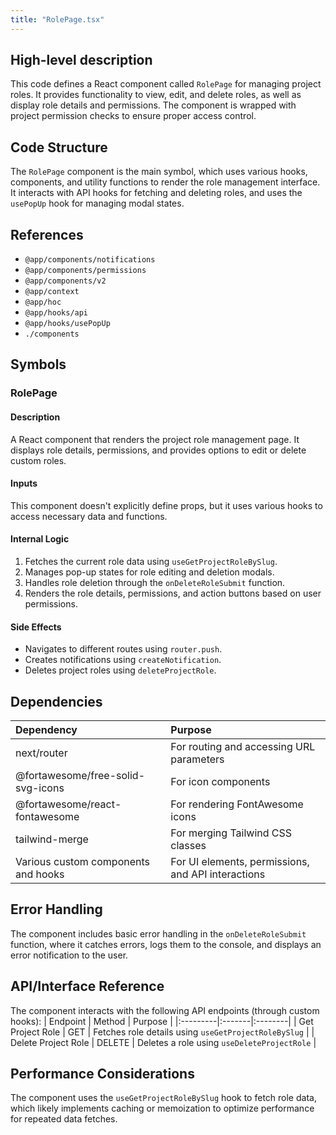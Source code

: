 ```yaml
---
title: "RolePage.tsx"
---
```


## High-level description
This code defines a React component called `RolePage` for managing project roles. It provides functionality to view, edit, and delete roles, as well as display role details and permissions. The component is wrapped with project permission checks to ensure proper access control.

## Code Structure
The `RolePage` component is the main symbol, which uses various hooks, components, and utility functions to render the role management interface. It interacts with API hooks for fetching and deleting roles, and uses the `usePopUp` hook for managing modal states.

## References
- `@app/components/notifications`
- `@app/components/permissions`
- `@app/components/v2`
- `@app/context`
- `@app/hoc`
- `@app/hooks/api`
- `@app/hooks/usePopUp`
- `./components`

## Symbols

### RolePage
#### Description
A React component that renders the project role management page. It displays role details, permissions, and provides options to edit or delete custom roles.

#### Inputs
This component doesn't explicitly define props, but it uses various hooks to access necessary data and functions.

#### Internal Logic
1. Fetches the current role data using `useGetProjectRoleBySlug`.
2. Manages pop-up states for role editing and deletion modals.
3. Handles role deletion through the `onDeleteRoleSubmit` function.
4. Renders the role details, permissions, and action buttons based on user permissions.

#### Side Effects
- Navigates to different routes using `router.push`.
- Creates notifications using `createNotification`.
- Deletes project roles using `deleteProjectRole`.

## Dependencies
| Dependency | Purpose |
|:-----------|:--------|
| next/router | For routing and accessing URL parameters |
| @fortawesome/free-solid-svg-icons | For icon components |
| @fortawesome/react-fontawesome | For rendering FontAwesome icons |
| tailwind-merge | For merging Tailwind CSS classes |
| Various custom components and hooks | For UI elements, permissions, and API interactions |

## Error Handling
The component includes basic error handling in the `onDeleteRoleSubmit` function, where it catches errors, logs them to the console, and displays an error notification to the user.

## API/Interface Reference
The component interacts with the following API endpoints (through custom hooks):
| Endpoint | Method | Purpose |
|:---------|:-------|:--------|
| Get Project Role | GET | Fetches role details using `useGetProjectRoleBySlug` |
| Delete Project Role | DELETE | Deletes a role using `useDeleteProjectRole` |

## Performance Considerations
The component uses the `useGetProjectRoleBySlug` hook to fetch role data, which likely implements caching or memoization to optimize performance for repeated data fetches.